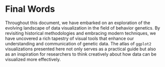 # Final Words
<!-- I leaned into the cheesiness -->
Throughout this document, we have embarked on an exploration of the evolving landscape of data visualization in the field of behavior genetics. By revisiting historical methodologies and embracing modern techniques, we have uncovered a rich tapestry of visual tools that enhance our understanding and communication of genetic data. The atlas of `ggplot2` visualizations presented here not only serves as a practical guide but also as an inspiration for researchers to think creatively about how data can be visualized more effectively.
